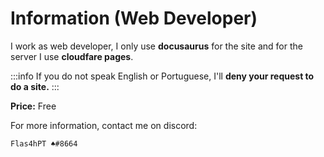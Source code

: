 # Information (Web Developer) #


I work as web developer, I only use **docusaurus** for the site and for the server I use **cloudfare pages**.


:::info
If you do not speak English or Portuguese, I'll **deny your request to do a site.**
:::


**Price:** Free

For more information, contact me on discord:
```
Flas4hPT ♠#8664 
```
